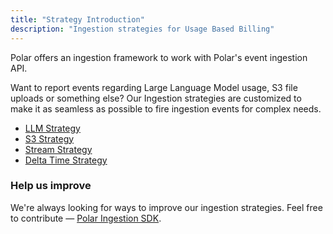 ```yaml
---
title: "Strategy Introduction"
description: "Ingestion strategies for Usage Based Billing"
---
```


Polar offers an ingestion framework to work with Polar's event ingestion API.

Want to report events regarding Large Language Model usage, S3 file uploads or something else? Our Ingestion strategies are customized to make it as seamless as possible to fire ingestion events for complex needs.

- [LLM Strategy](/features/usage-based-billing/ingestion-strategies/llm-strategy)
- [S3 Strategy](/features/usage-based-billing/ingestion-strategies/s3-strategy)
- [Stream Strategy](/features/usage-based-billing/ingestion-strategies/stream-strategy)
- [Delta Time Strategy](/features/usage-based-billing/ingestion-strategies/delta-time-strategy)

### Help us improve

We're always looking for ways to improve our ingestion strategies. Feel free to contribute — [Polar Ingestion SDK](https://github.com/polarsource/polar-ingestion).
